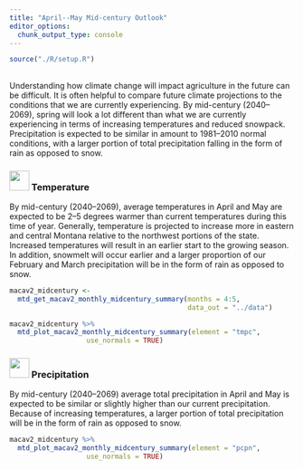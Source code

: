 ```yaml
---
title: "April--May Mid-century Outlook"
editor_options: 
  chunk_output_type: console
---
```


```r
source("./R/setup.R")
```

<!-- ![By mid-century, less precipitation will fall as snow during the winter, lessening April snowpack. Photo by Kevin Hyde.](./img/Kevin_Hyde_dry.jpg) -->

## {- .tabset .tabset-fade .tabset-pills}

Understanding how climate change will impact agriculture in the future can be difficult. It is often helpful to compare future climate projections to the conditions that we are currently experiencing. By mid-century (2040--2069), spring will look a lot different than what we are currently experiencing in terms of increasing temperatures and reduced snowpack. Precipitation is expected to be similar in amount to 1981--2010 normal conditions, with a larger portion of total precipitation falling in the form of rain as opposed to snow.

### <img src="icons/temperature.svg" width="35px"/> Temperature {-}

By mid-century (2040--2069), average temperatures in April and May are expected to be 2--5 degrees warmer than current temperatures during this time of year. Generally, temperature is projected to increase more in eastern and central Montana relative to the northwest portions of the state. Increased temperatures will result in an earlier start to the growing season. In addition, snowmelt will occur earlier and a larger proportion of our February and March precipitation will be in the form of rain as opposed to snow.

```r

macav2_midcentury <- 
  mtd_get_macav2_monthly_midcentury_summary(months = 4:5,
                                            data_out = "../data")

```


<!-- ```{r midcentury-seasonal-temp-grid, collapse=TRUE, results='hold', message=FALSE, warning=FALSE, cache=TRUE} -->
<!-- macav2_midcentury %>% -->
<!--   mtd_plot_macav2_monthly_midcentury_summary(element = "tmpc") -->
<!-- ``` -->


```r
macav2_midcentury %>%
  mtd_plot_macav2_monthly_midcentury_summary(element = "tmpc",
                   use_normals = TRUE)
```


<!-- ```{r midcentury-seasonal-temp-counties, collapse=TRUE, results='hold', message=FALSE, warning=FALSE, cache=TRUE} -->
<!-- scratch <- macav2_midcentury %>% -->
<!--   mtd_plot_macav2_monthly_midcentury_summary(element = "tmpc", -->
<!--                    agg_sf = mt_counties_simple, -->
<!--                    agg_sf_fun = median) -->
<!-- ``` -->


<!-- ```{r midcentury-seasonal-temp-counties-normals, collapse=TRUE, results='hold', message=FALSE, warning=FALSE, cache=TRUE} -->
<!-- scratch <- macav2_midcentury %>% -->
<!--   mtd_plot_macav2_monthly_midcentury_summary(element = "tmpc", -->
<!--                    agg_sf = mt_counties_simple, -->
<!--                    agg_sf_fun = median, -->
<!--                    use_normals = TRUE) -->
<!-- ``` -->

### <img src="icons/precipitation.svg" width="35px"/> Precipitation {-}
By mid-century (2040--2069) average total precipitation in April and May is expected to be similar or slightly higher than our current precipitation. Because of increasing temperatures, a larger portion of total precipitation will be in the form of rain as opposed to snow.

<!-- ```{r midcentury-seasonal-prcp-grid, collapse=TRUE, results='hold', message=FALSE, warning=FALSE, cache=TRUE} -->
<!-- macav2_midcentury %>% -->
<!--   mtd_plot_macav2_monthly_midcentury_summary(element = "pcpn") -->
<!-- ``` -->


```r
macav2_midcentury %>%
  mtd_plot_macav2_monthly_midcentury_summary(element = "pcpn",
                   use_normals = TRUE)
```


<!-- ```{r midcentury-seasonal-prcp-counties, collapse=TRUE, results='hold', message=FALSE, warning=FALSE, cache=TRUE} -->
<!-- scratch <- macav2_midcentury %>% -->
<!--   mtd_plot_macav2_monthly_midcentury_summary(element = "pcpn", -->
<!--                    agg_sf = mt_counties_simple, -->
<!--                    agg_sf_fun = median) -->
<!-- ``` -->


<!-- ```{r midcentury-seasonal-prcp-counties-normals, collapse=TRUE, results='hold', message=FALSE, warning=FALSE, cache=TRUE} -->
<!-- scratch <- macav2_midcentury %>% -->
<!--   mtd_plot_macav2_monthly_midcentury_summary(element = "pcpn", -->
<!--                    agg_sf = mt_counties_simple, -->
<!--                    agg_sf_fun = median, -->
<!--                    use_normals = TRUE) -->
<!-- ``` -->

<!-- ### <img src="icons/swe.svg" width="35px"/> Snowpack {-} -->
<!-- Due to increasing temperatures, a larger proportion of Montana’s total winter precipitation will fall in the form of rain as opposed to snow. Increased temperatures will result in earlier snowmelt and a significant decline in our June 1<sup>st</sup> snowpack. By midcentury (2040--2069), it is expected that April 1<sup>st</sup> SWE in western and southcentral Montana will decrease to 25--67% of our current normal values. Progressing further east, snowpack in central to eastern Montana is expected to decrease to between 1--10% of its current normal April 1<sup>st</sup> snow water equivalent. By mid-century, very little snowpack will persist into April in central to eastern Montana. -->

<!-- ```{r midcentury-swe, collapse=TRUE, results='hide', message=FALSE, warning=FALSE, cache=TRUE} -->

<!-- midcentury_swe <- mtd_plot_midcentury_swe_basins(month = 6, -->
<!--                                                  data_out = "../data/BCSD_mon_VIC") -->

<!-- midcentury_swe$map -->
<!-- ``` -->
